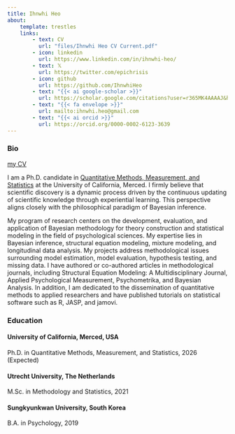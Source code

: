 ```yaml
---
title: Ihnwhi Heo
about:
    template: trestles
    links:
        - text: CV
          url: "files/Ihnwhi Heo CV Current.pdf"
        - icon: linkedin
          url: https://www.linkedin.com/in/ihnwhi-heo/
        - text: 𝕏
          url: https://twitter.com/epichrisis
        - icon: github
          url: https://github.com/IhnwhiHeo
        - text: "{{< ai google-scholar >}}"
          url: https://scholar.google.com/citations?user=r365MK4AAAAJ&hl=en
        - text: "{{< fa envelope >}}"
          url: mailto:ihnwhi.heo@gmail.com
        - text: "{{< ai orcid >}}"
          url: https://orcid.org/0000-0002-6123-3639
---
```


### Bio

[my CV](Ihnwhi Heo CV Current.pdf)

I am a Ph.D. candidate in [Quantitative Methods, Measurement, and Statistics](https://psychology.ucmerced.edu/graduate-program/areas-focus/quantitative) at the University of California, Merced. I firmly believe that scientific discovery is a dynamic process driven by the continuous updating of scientific knowledge through experiential learning. This perspective aligns closely with the philosophical paradigm of Bayesian inference. 

My program of research centers on the development, evaluation, and application of Bayesian methodology for theory construction and statistical modeling in the field of psychological sciences. My expertise lies in Bayesian inference, structural equation modeling, mixture modeling, and longitudinal data analysis. My projects address methodological issues surrounding model estimation, model evaluation, hypothesis testing, and missing data. I have authored or co-authored articles in methodological journals, including Structural Equation Modeling: A Multidisciplinary Journal, Applied Psychological Measurement, Psychometrika, and Bayesian Analysis. In addition, I am dedicated to the dissemination of quantitative methods to applied researchers and have published tutorials on statistical software such as R, JASP, and jamovi.

### Education

#### University of California, Merced, USA
Ph.D. in Quantitative Methods, Measurement, and Statistics, 2026 (Expected)

#### Utrecht University, The Netherlands
M.Sc. in Methodology and Statistics, 2021

#### Sungkyunkwan University, South Korea
B.A. in Psychology, 2019
